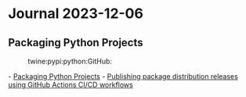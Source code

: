 = Journal 2023-12-06 =

== Packaging Python Projects ==
:twine:pypi:python:GitHub:

- [[https://packaging.python.org/en/latest/tutorials/packaging-projects/#packaging-python-projects|Packaging Python Projects]]
- [[https://packaging.python.org/en/latest/guides/publishing-package-distribution-releases-using-github-actions-ci-cd-workflows/|Publishing package distribution releases using GitHub Actions CI/CD workflows]]
